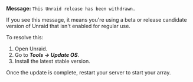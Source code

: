 **Message:** `This Unraid release has been withdrawn.`

If you see this message, it means you're using a beta or release candidate version of Unraid that isn't enabled for regular use.

To resolve this:

1. Open Unraid.
2. Go to ***Tools → Update OS***.
3. Install the latest stable version.

Once the update is complete, restart your server to start your array.
